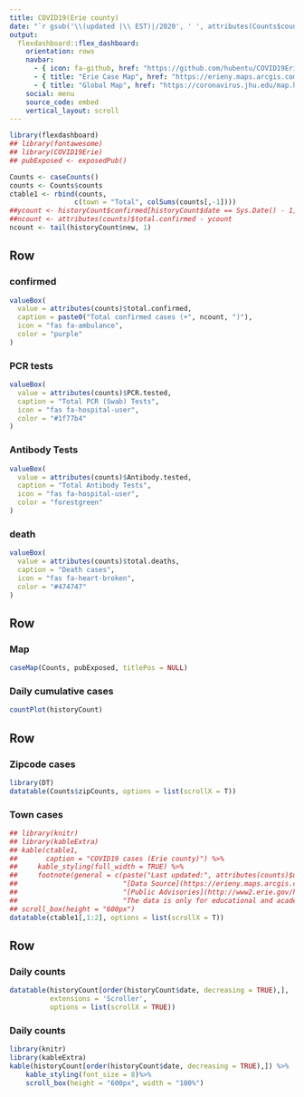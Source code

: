 ```yaml
---
title: COVID19(Erie county)
date: "`r gsub('\\(updated |\\ EST)|/2020', ' ', attributes(Counts$counts)$update.time)`"
output: 
  flexdashboard::flex_dashboard:
    orientation: rows
    navbar:
      - { icon: fa-github, href: "https://github.com/hubentu/COVID19Erie"}
      - { title: "Erie Case Map", href: "https://erieny.maps.arcgis.com/apps/opsdashboard/index.html#/dd7f1c0c352e4192ab162a1dfadc58e1"}
      - { title: "Global Map", href: "https://coronavirus.jhu.edu/map.html"}
    social: menu
    source_code: embed
    vertical_layout: scroll
---
```


```r
library(flexdashboard)
## library(fontawesome)
## library(COVID19Erie)
## pubExposed <- exposedPub()
```

```r
Counts <- caseCounts()
counts <- Counts$counts
ctable1 <- rbind(counts,
                c(town = "Total", colSums(counts[,-1])))
##ycount <- historyCount$confirmed[historyCount$date == Sys.Date() - 1]
##ncount <- attributes(counts)$total.confirmed - ycount
ncount <- tail(historyCount$new, 1)
```

Row {data-width=300}
-----------------------------------------------------------------------

### confirmed {.value-box}

```r
valueBox(
  value = attributes(counts)$total.confirmed,
  caption = paste0("Total confirmed cases (+", ncount, ")"),
  icon = "fas fa-ambulance",
  color = "purple"
)
```

### PCR tests {.value-box}
```r
valueBox(
  value = attributes(counts)$PCR.tested,
  caption = "Total PCR (Swab) Tests",
  icon = "fas fa-hospital-user",
  color = "#1f77b4"
)
```

### Antibody Tests {.value-box}
```r
valueBox(
  value = attributes(counts)$Antibody.tested,
  caption = "Total Antibody Tests",
  icon = "fas fa-hospital-user",
  color = "forestgreen"
)
```

<!-- ### recovered {.value-box} -->

<!-- ```{r} -->
<!-- valueBox( -->
<!--   value = attributes(counts)$total.recovered, -->
<!--   caption = "Total recovered cases", -->
<!--   icon = "fas fa-head-side-mask", -->
<!--   color = "forestgreen" -->
<!-- ) -->
<!-- ``` -->

### death {.value-box}

```r
valueBox(
  value = attributes(counts)$total.deaths,
  caption = "Death cases",
  icon = "fas fa-heart-broken",
  color = "#474747"
)
```


Row {data-height=600}
-----------------------------------------------------------------------
    
### Map
    
```r
caseMap(Counts, pubExposed, titlePos = NULL)
```

### Daily cumulative cases
```r
countPlot(historyCount)
```

Row
---------------------------------------------------------------------

### Zipcode cases
```r
library(DT)
datatable(Counts$zipCounts, options = list(scrollX = T))
```

### Town cases

```r
## library(knitr)
## library(kableExtra)
## kable(ctable1,
##       caption = "COVID19 cases (Erie county)") %>%
##     kable_styling(full_width = TRUE) %>% 
##     footnote(general = c(paste("Last updated:", attributes(counts)$update.time),
##                          "[Data Source](https://erieny.maps.arcgis.com/apps/opsdashboard/index.html#/dd7f1c0c352e4192ab162a1dfadc58e1)",
##                          "[Public Advisories](http://www2.erie.gov/health/index.php?q=public-advisories)",
##                          "The data is only for educational and academic research purposes.")) %>%
## scroll_box(height = "600px")
datatable(ctable1[,1:2], options = list(scrollX = T))
```

Row
----------------------------------------------------------------------

### Daily counts {.no-mobile}
```r
datatable(historyCount[order(historyCount$date, decreasing = TRUE),],
          extensions = 'Scroller',
          options = list(scrollX = TRUE))
```

### Daily counts {.mobile}
```r
library(knitr)
library(kableExtra)
kable(historyCount[order(historyCount$date, decreasing = TRUE),]) %>%
    kable_styling(font_size = 8)%>%
    scroll_box(height = "600px", width = "100%")
```
